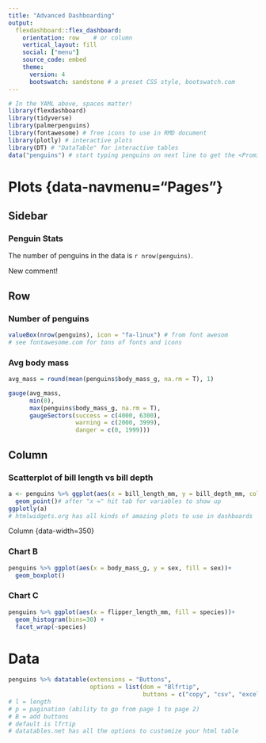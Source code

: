 ```yaml
---
title: "Advanced Dashboarding"
output: 
  flexdashboard::flex_dashboard:
    orientation: row    # or column
    vertical_layout: fill
    social: ["menu"]
    source_code: embed
    theme:
      version: 4
      bootswatch: sandstone # a preset CSS style, bootswatch.com
---
```


```r
# In the YAML above, spaces matter!
library(flexdashboard)
library(tidyverse)
library(palmerpenguins)
library(fontawesome) # free icons to use in RMD document
library(plotly) # interactive plots
library(DT) # "DataTable" for interactive tables
data("penguins") # start typing penguins on next line to get the <Promise> to convert to dataframes
```

<!-- Anything above the first page header doesn't get included in the dashboard -->

Plots {data-navmenu="Pages"}  <!-- No spaces! This nests pages under a common name -->
=======================================================================

<!-- Always have a blank line after row separators -->

Sidebar {.sidebar}
-----------------------------------------------------------------------

### Penguin Stats

The number of penguins in the data is `r nrow(penguins)`.

New comment!

Row
-----------------------------------------------------------------------

### Number of penguins

```r
valueBox(nrow(penguins), icon = "fa-linux") # from font awesom
# see fontawesome.com for tons of fonts and icons
```


<!-- Use this to add a comment (html style) -->

### Avg body mass

```r
avg_mass = round(mean(penguins$body_mass_g, na.rm = T), 1)

gauge(avg_mass,
      min(0),
      max(penguins$body_mass_g, na.rm = T),
      gaugeSectors(success = c(4000, 6300),
                   warning = c(2000, 3999),
                   danger = c(0, 1999)))
```

Column {.tabset}
-----------------------------------------------------------------------

### Scatterplot of bill length vs bill depth

```r
a <- penguins %>% ggplot(aes(x = bill_length_mm, y = bill_depth_mm, color = species)) +
  geom_point()# after "x =" hit tab for variables to show up
ggplotly(a)
# htmlwidgets.org has all kinds of amazing plots to use in dashboards
```

Column {data-width=350}

### Chart B

```r
penguins %>% ggplot(aes(x = body_mass_g, y = sex, fill = sex))+
  geom_boxplot()
```

### Chart C

```r
penguins %>% ggplot(aes(x = flipper_length_mm, fill = species))+
  geom_histogram(bins=30) +
  facet_wrap(~species)
```

Data {data-navmenu="Pages"}
==============================================================================

```r
penguins %>% datatable(extensions = "Buttons",
                       options = list(dom = "Blfrtip",
                                      buttons = c("copy", "csv", "excel", "pdf", "print")))  # datatable from DT package  
# l = length
# p = pagination (ability to go from page 1 to page 2)
# B = add buttons
# default is lfrtip
# datatables.net has all the options to customize your html table
```


